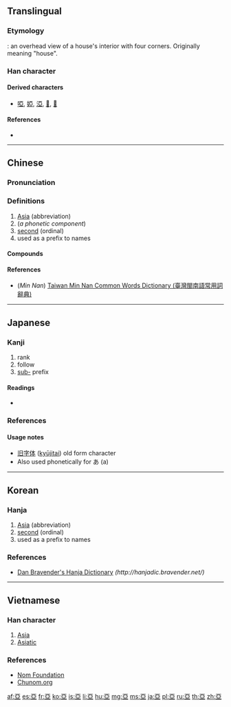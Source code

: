 {{character info/new}}
{{also|亚}}
==Translingual==
{{Han simplified forms|亞|亜|亚}}

===Etymology===
{{Han etyl}}
{{liushu|p}}: an overhead view of a house's interior with four corners. Originally meaning "house".

===Han character===
{{Han char|rn=7|rad=二|as=06|sn=8|four=10107|canj=MLLM}}

====Derived characters====
* [[啞]], [[婭]], [[𣵾]], [[𡈀]], [[𤊗]]

====References====
* {{Han ref|kx=0087.130|dkj=00274|dj=0183.200|hdz=10023.020|uh=4E9E|ud=20126|bh=A8C8|bd=43208}}

----

==Chinese==
{{zh-forms|s=亚|alt=亜,𠀓}}

===Pronunciation===
{{zh-pron
|m=亞
|c=aa3
|h=pfs=â
|md=ā
|mn=qz,xm,zz:à/qz,tw,xm,zz:a/qz:ah
|mn_note=à - literary; a/ah - vernacular (俗)
|w=3hhia
|mc=y
|oc=y
|ma=y
|cat=pn,a,n
}}

===Definitions===
{{zh-hanzi}}

# [[Asia]] (abbreviation)
# (''a phonetic component'')
# [[second]] (ordinal)
# used as a prefix to names

====Compounds====
{{zh-der|亞洲|歐亞|中亞|中亞細亞|亞丁|亞丁灣|亞伯拉罕|亞元|亞加狄亞|亞匹|亞卿|亞喬木|亞塞拜然|亞太地區|亞東|亞松森|亞格拉|亞歲|亞洲鐵人|亞熱帶|亞父|亞爾薩斯|亞特拉斯|亞特蘭大|亞獻|亞瑟王|亞當 |亞當斯密|亞硝酸|亞硝酸鹽|亞硫酐|亞硫酸|亞米契斯|亞細亞洲|亞美利加|亞美尼亞|亞聖|亞肩疊背|亞腰葫蘆|亞膠|亞蔬中心|亞衛一號|亞裔|亞軍|亞述帝國|亞速群島|亞運|亞馬孫河|亞麻|亞麻仁油|以利亞|以賽亞|伊利亞德|低亞|保加利亞|利比亞|匹亞|半亞|南亞|厄利垂亞|周亞夫|哈利路亞|哥倫比亞|喬治亞|圭亞那 |坦尚尼亞|塔非亞酒|塞爾維亞|奈及利亞|奧林比亞|尚比亞|巴伐利亞|巴波亞|布爾喬亞|布里亞族|希斯亞德|帕提亞|幾內亞|幾內亞灣|彌賽亞|德佛亞克|愛奧尼亞|愛沙尼亞|披亞諾|拉脫維亞|拔爾波亞|東亞|東北亞|東南亞|栝矢亞|歐亞大陸|汎亞|沈亞之|波士尼亞|波希米亞|流亞|澳大利亞|熱那亞|玻利維亞|瑪利亞|甘比亞|突尼西亞|索馬利亞|罷亞|羅亞爾河|羅德西亞|羅馬尼亞|聖露西亞|肯亞|莎士比亞|蒙古利亞|衣索比亞|西亞|西伯利亞|西利西亞|諾亞|賴比瑞亞|那密比亞|阿摩尼亞|馬來亞|馬來西亞|馬利亞}}

====References====
* (''Min Nan'') [http://twblg.dict.edu.tw/holodict_new/index.html Taiwan Min Nan Common Words Dictionary (臺灣閩南語常用詞辭典)]

----

==Japanese==
{{ja-kanji forms|亜|亞}}

===Kanji===
{{ja-kanji|grade=n|rs=二06|style=ky|shin=亜}}

# rank
# follow
# [[sub-]] prefix

====Readings====
* {{ja-readings|goon=[[え]] (e)|kanon=[[あ]] (a), [[あつ]] (atsu), [[おう]] (ō)|kun=[[つぐ]] (tsugu)}}

===References===
{{ja-kref
|jis=5033
|ku=4819
|shift=98b1
|euc=D0B3
|freq=''not ranked''
|nelson=45
|newnelson=82
|halpern=3563
|kld=''not listed''
|heisig=''not listed''
|tuttle=0a7.14
}}

====Usage notes====
* [[旧字体]] ([[kyūjitai]]) old form character
* Also used phonetically for あ (a)

----

==Korean==

===Hanja===
{{ko-hanja|hangeul=아|mr=a|y=a}}

# [[Asia]] (abbreviation)
# [[second]] (ordinal)
# used as a prefix to names

=== References ===
* [http://hanjadic.bravender.net/%E4%BA%9E Dan Bravender's Hanja Dictionary] ''(<nowiki>http://hanjadic.bravender.net/</nowiki>)''
----

==Vietnamese==

===Han character===
{{vi-hantu|[[á]], [[a]]|rs=二06}}

# [[Asia]]
# [[Asiatic]]

===References===
* [http://nomfoundation.org/common/nom_details.php?codepoint=4e9e Nom Foundation]
* [http://www.chunom.org/pages/4E9E/# Chunom.org]

[[af:亞]]
[[es:亞]]
[[fr:亞]]
[[ko:亞]]
[[is:亞]]
[[li:亞]]
[[hu:亞]]
[[mg:亞]]
[[ms:亞]]
[[ja:亞]]
[[pl:亞]]
[[ru:亞]]
[[th:亞]]
[[zh:亞]]